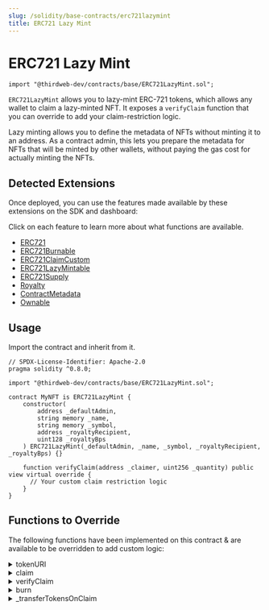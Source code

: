 ```yaml
---
slug: /solidity/base-contracts/erc721lazymint
title: ERC721 Lazy Mint
---
```



# ERC721 Lazy Mint

```solidity
import "@thirdweb-dev/contracts/base/ERC721LazyMint.sol";
```

`ERC721LazyMint` allows you to lazy-mint ERC-721 tokens, which allows any wallet to claim a lazy-minted NFT.
It exposes a `verifyClaim` function that you can override to add your claim-restriction logic.

Lazy minting allows you to define the metadata of NFTs without minting it to an address.
As a contract admin, this lets you prepare the metadata for NFTs that will be minted by other wallets,
without paying the gas cost for actually minting the NFTs.

<ViewContractCodeButton
  link="https://github.com/thirdweb-dev/contracts/blob/main/contracts/base/ERC721LazyMint.sol"
  name="ERC721LazyMint"
/>

## Detected Extensions

Once deployed, you can use the features made available by these extensions on the SDK and dashboard:

Click on each feature to learn more about what functions are available.

- [ERC721](/solidity/extensions/erc721)
- [ERC721Burnable](/solidity/extensions/erc721burnable)
- [ERC721ClaimCustom](/solidity/extensions/erc721claimcustom)
- [ERC721LazyMintable](/solidity/extensions/erc721lazymintable)
- [ERC721Supply](/solidity/extensions/erc721supply)
- [Royalty](/solidity/extensions/royalty)
- [ContractMetadata](/solidity/extensions/contractmetadata)
- [Ownable](/solidity/extensions/ownable)

## Usage

Import the contract and inherit from it.

```solidity
// SPDX-License-Identifier: Apache-2.0
pragma solidity ^0.8.0;

import "@thirdweb-dev/contracts/base/ERC721LazyMint.sol";

contract MyNFT is ERC721LazyMint {
    constructor(
        address _defaultAdmin,
        string memory _name,
        string memory _symbol,
        address _royaltyRecipient,
        uint128 _royaltyBps
    ) ERC721LazyMint(_defaultAdmin, _name, _symbol, _royaltyRecipient, _royaltyBps) {}

    function verifyClaim(address _claimer, uint256 _quantity) public view virtual override {
      // Your custom claim restriction logic
    }
}
```

## Functions to Override

The following functions have been implemented on this contract & are available to be overridden to add custom logic:

<details>
<summary>tokenURI</summary>
<div>

```solidity
/**
     *  @notice         Returns the metadata URI for an NFT.
     *  @dev            See `BatchMintMetadata` for handling of metadata in this contract.
     *
     *  @param _tokenId The tokenId of an NFT.
     */
    function tokenURI(uint256 _tokenId) public view virtual override returns (string memory) {
        string memory batchUri = _getBaseURI(_tokenId);
        return string(abi.encodePacked(batchUri, _tokenId.toString()));
    }
```

</div>
</details>

<details>
<summary>claim</summary>
<div>

```solidity
/**
     *  @notice          Lets an address claim multiple lazy minted NFTs at once to a recipient.
     *                   This function prevents any reentrant calls, and is not allowed to be overridden.
     *
     *                   Contract creators should override `verifyClaim` and `transferTokensOnClaim`
     *                   functions to create custom logic for verification and claiming,
     *                   for e.g. price collection, allowlist, max quantity, etc.
     *
     *  @dev             The logic in `verifyClaim` determines whether the caller is authorized to mint NFTs.
     *                   The logic in `transferTokensOnClaim` does actual minting of tokens,
     *                   can also be used to apply other state changes.
     *
     *  @param _receiver  The recipient of the NFT to mint.
     *  @param _quantity  The number of NFTs to mint.
     */
    function claim(address _receiver, uint256 _quantity) public payable nonReentrant {
        require(_currentIndex + _quantity <= nextTokenIdToLazyMint, "Not enough lazy minted tokens.");
        verifyClaim(msg.sender, _quantity); // Add your claim verification logic by overriding this function.

        uint256 startTokenId = _transferTokensOnClaim(_receiver, _quantity); // Mints tokens. Apply any state updates by overriding this function.
        emit TokensClaimed(msg.sender, _receiver, startTokenId, _quantity);
    }
```

</div>
</details>

<details>
<summary>verifyClaim</summary>
<div>

```solidity
/**
     *  @notice          Override this function to add logic for claim verification, based on conditions
     *                   such as allowlist, price, max quantity etc.
     *
     *  @dev             Checks a request to claim NFTs against a custom condition.
     *
     *  @param _claimer   Caller of the claim function.
     *  @param _quantity  The number of NFTs being claimed.
     */
    function verifyClaim(address _claimer, uint256 _quantity) public view virtual {}
```

</div>
</details>

<details>
<summary>burn</summary>
<div>

```solidity
/**
     *  @notice         Lets an owner or approved operator burn the NFT of the given tokenId.
     *  @dev            ERC721A's `_burn(uint256,bool)` internally checks for token approvals.
     *
     *  @param _tokenId The tokenId of the NFT to burn.
     */
    function burn(uint256 _tokenId) external virtual {
        _burn(_tokenId, true);
    }
```

</div>
</details>

<details>
<summary>_transferTokensOnClaim</summary>
<div>

```solidity
    /**
     *  @notice          Mints tokens to receiver on claim.
     *                   Any state changes related to `claim` must be applied
     *                   here by overriding this function.
     *
     *  @dev             Override this function to add logic for state updation.
     *                   When overriding, apply any state changes before `_safeMint`.
     */
    function _transferTokensOnClaim(address _receiver, uint256 _quantity)
        internal
        virtual
        returns (uint256 startTokenId)
    {
        startTokenId = _currentIndex;
        _safeMint(_receiver, _quantity);
    }
```

</div>
</details>
